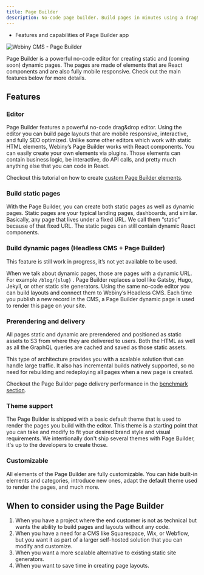 ```yaml
---
title: Page Builder
description: No-code page builder. Build pages in minutes using a drag&drop interface.
---
```



<Alert type="success" title="WHAT YOU'LL LEARN">

- Features and capabilities of Page Builder app

</Alert>

![Webiny CMS - Page Builder](./assets/webiny-page-builder.jpg)

Page Builder is a powerful no-code editor for creating static and (coming soon) dynamic pages. The pages are made of elements that are React components and are also fully mobile responsive. Check out the main features below for more details.

## Features

### Editor

Page Builder features a powerful no-code drag&drop editor. Using the editor you can build page layouts that are mobile responsive, interactive, and fully SEO optimized. Unlike some other editors which work with static HTML elements, Webiny’s Page Builder works with React components. You can easily create your own elements via plugins. Those elements can contain business logic, be interactive, do API calls, and pretty much anything else that you can code in React.

<Alert type="info">

Checkout this tutorial on how to create [custom Page Builder elements](/docs/tutorials/page-builder/create-a-new-page-builder-element).

</Alert>

### Build static pages

With the Page Builder, you can create both static pages as well as dynamic pages. Static pages are your typical landing pages, dashboards, and similar. Basically, any page that lives under a fixed URL. We call them “static” because of that fixed URL. The static pages can still contain dynamic React components.

### Build dynamic pages (Headless CMS + Page Builder)

<Alert type="info">

This feature is still work in progress, it’s not yet available to be used.

</Alert>

When we talk about dynamic pages, those are pages with a dynamic URL. For example `/blog/{slug}` . Page Builder replaces a tool like Gatsby, Hugo, Jekyll, or other static site generators. Using the same no-code editor you can build layouts and connect them to Webiny’s Headless CMS. Each time you publish a new record in the CMS, a Page Builder dynamic page is used to render this page on your site.

### Prerendering and delivery

All pages static and dynamic are prerendered and positioned as static assets to S3 from where they are delivered to users. Both the HTML as well as all the GraphQL queries are cached and saved as those static assets.

This type of architecture provides you with a scalable solution that can handle large traffic. It also has incremental builds natively supported, so no need for rebuilding and redeploying all pages when a new page is created.

<Alert type="info">

Checkout the Page Builder page delivery performance in the [benchmark section](/docs/webiny-overview/performance-benchmark/pb-deliver-a-page).

</Alert>

### Theme support

The Page Builder is shipped with a basic default theme that is used to render the pages you build with the editor. This theme is a starting point that you can take and modify to fit your desired brand style and visual requirements. We intentionally don't ship several themes with Page Builder, it's up to the developers to create those.

### Customizable

All elements of the Page Builder are fully customizable. You can hide built-in elements and categories, introduce new ones, adapt the default theme used to render the pages, and much more.

## When to consider using the Page Builder

1. When you have a project where the end customer is not as technical but wants the ability to build pages and layouts without any code.
2. When you have a need for a CMS like Squarespace, Wix, or Webflow, but you want it as part of a larger self-hosted solution that you can modify and customize.
3. When you want a more scalable alternative to existing static site generators.
4. When you want to save time in creating page layouts.
